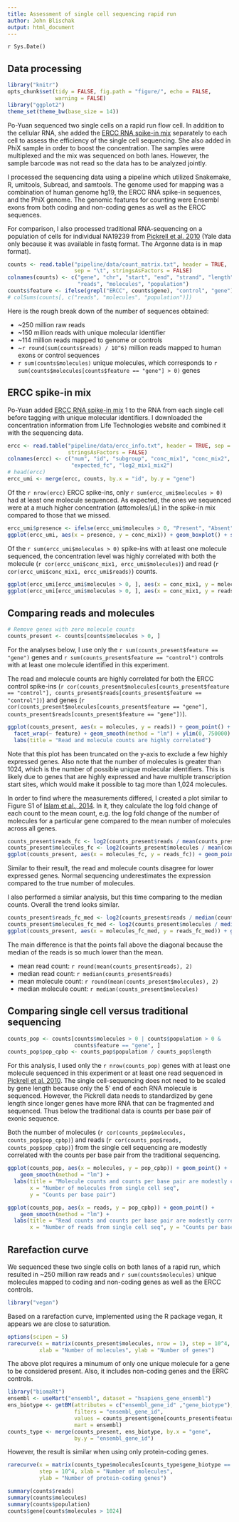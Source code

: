 ```yaml
---
title: Assessment of single cell sequencing rapid run
author: John Blischak
output: html_document
---
```


`r Sys.Date()`

## Data processing

```r
library("knitr")
opts_chunk$set(tidy = FALSE, fig.path = "figure/", echo = FALSE,
               warning = FALSE)
library("ggplot2")
theme_set(theme_bw(base_size = 14))
```

Po-Yuan sequenced two single cells on a rapid run flow cell.
In addition to the cellular RNA, she added the [ERCC RNA spike-in mix][ercc] separately to each cell to assess the efficiency of the single cell sequencing.
She also added in PhiX sample in order to boost the concentration.
The samples were multiplexed and the mix was sequenced on both lanes.
However, the sample barcode was not read so the data has to be analyzed jointly.

I processed the sequencing data using a pipeline which utilized Snakemake, R, umitools, Subread, and samtools.
The genome used for mapping was a combination of human genome hg19, the ERCC RNA spike-in sequences, and the PhiX genome.
The genomic features for counting were Ensembl exons from both coding and non-coding genes as well as the ERCC sequences.

For comparison, I also processed traditional RNA-sequencing on a population of cells for individual NA19239 from [Pickrell et al. 2010][Pickrell2010] (Yale data only because it was available in fastq format. The Argonne data is in map format).

[Pickrell2010]: http://www.ncbi.nlm.nih.gov/geo/query/acc.cgi?acc=GSE19480

```r
counts <- read.table("pipeline/data/count_matrix.txt", header = TRUE,
                     sep = "\t", stringsAsFactors = FALSE)
colnames(counts) <- c("gene", "chr", "start", "end", "strand", "length",
                      "reads", "molecules", "population")
counts$feature <- ifelse(grepl("ERCC", counts$gene), "control", "gene")
# colSums(counts[, c("reads", "molecules", "population")])
```

Here is the rough break down of the number of sequences obtained:

*  ~250 million raw reads
*  ~150 million reads with unique molecular identifier
*  ~114 million reads mapped to genome or controls
*  ~`r round(sum(counts$reads) / 10^6)` million reads mapped to human exons or control sequences
*  `r sum(counts$molecules)` unique molecules, which corresponds to `r sum(counts$molecules[counts$feature == "gene"] > 0)` genes

## ERCC spike-in mix

Po-Yuan added [ERCC RNA spike-in mix][ercc] 1 to the RNA from each single cell before tagging with unique molecular identifiers.
I downloaded the concentration information from Life Technologies website and combined it with the sequencing data.

[ercc]: http://www.lifetechnologies.com/order/catalog/product/4456740

```r
ercc <- read.table("pipeline/data/ercc_info.txt", header = TRUE, sep = "\t",
                   stringsAsFactors = FALSE)
colnames(ercc) <- c("num", "id", "subgroup", "conc_mix1", "conc_mix2",
                    "expected_fc", "log2_mix1_mix2")
# head(ercc)
ercc_umi <- merge(ercc, counts, by.x = "id", by.y = "gene")
```

Of the `r nrow(ercc)` ERCC spike-ins, only `r sum(ercc_umi$molecules > 0)` had at least one molecule sequenced.
As expected, the ones we sequenced were at a much higher concentration (attomoles/&mu;L) in the spike-in mix compared to those that we missed.

```r
ercc_umi$presence <- ifelse(ercc_umi$molecules > 0, "Present", "Absent")
ggplot(ercc_umi, aes(x = presence, y = conc_mix1)) + geom_boxplot() + scale_y_log10() + labs(title = "High concentration spike-ins were sequenced", x = "Was at least one molecule sequenced?", y = "log10 concentration in mix 1")
```

Of the `r sum(ercc_umi$molecules > 0)` spike-ins with at least one molecule sequenced, the concentration level was highly correlated with both the molecule (`r cor(ercc_umi$conc_mix1, ercc_umi$molecules)`) and read (`r cor(ercc_umi$conc_mix1, ercc_umi$reads)`) counts.

```r
ggplot(ercc_umi[ercc_umi$molecules > 0, ], aes(x = conc_mix1, y = molecules)) + geom_point() + geom_smooth(method = "lm") + labs(title = "Number of molecules is highly correlated with concentration", x = "Concentration in mix 1", y = "Number of molecules") + geom_text(aes(label = id), ercc_umi[ercc_umi$conc_mix1 > 10^4, ], size = 3, hjust = 1.1)
ggplot(ercc_umi[ercc_umi$molecules > 0, ], aes(x = conc_mix1, y = reads)) + geom_point() + geom_smooth(method = "lm") + labs(title = "Number of reads is highly correlated with concentration", x = "Concentration in mix 1", y = "Number of reads") + geom_text(aes(label = id), ercc_umi[ercc_umi$conc_mix1 > 10^4, ], size = 3, hjust = 1.1)
```

## Comparing reads and molecules

```r
# Remove genes with zero molecule counts
counts_present <- counts[counts$molecules > 0, ]
```

For the analyses below, I use only the `r sum(counts_present$feature == "gene")` genes and `r sum(counts_present$feature == "control")` controls with at least one molecule identified in this experiment.

The read and molecule counts are highly correlated for both the ERCC control spike-ins (`r cor(counts_present$molecules[counts_present$feature == "control"], counts_present$reads[counts_present$feature == "control"])`) and genes (`r cor(counts_present$molecules[counts_present$feature == "gene"], counts_present$reads[counts_present$feature == "gene"])`).

```r
ggplot(counts_present, aes(x = molecules, y = reads)) + geom_point() +
  facet_wrap(~ feature) + geom_smooth(method = "lm") + ylim(0, 750000) +
  labs(title = "Read and molecule counts are highly correlated")
```

Note that this plot has been truncated on the y-axis to exclude a few highly expressed genes.
Also note that the number of molecules is greater than 1024, which is the number of possible unique molecular identifiers.
This is likely due to genes that are highly expressed and have multiple transcription start sites, which would make it possible to tag more than 1,024 molecules.

In order to find where the measurements differed, I created a plot similar to Figure S1 of [Islam et al., 2014][Islam2014].
In it, they calculate the log fold change of each count to the mean count, e.g. the log fold change of the number of molecules for a particular gene compared to the mean number of molecules across all genes.

[Islam2014]: http://www.nature.com/nmeth/journal/v11/n2/full/nmeth.2772.html

```r
counts_present$reads_fc <- log2(counts_present$reads / mean(counts_present$reads))
counts_present$molecules_fc <- log2(counts_present$molecules / mean(counts_present$molecules))
ggplot(counts_present, aes(x = molecules_fc, y = reads_fc)) + geom_point() + facet_wrap(~ feature) + geom_abline(intercept = 0, slope = 1, col = "red") + labs(title = "Reads and molecules diverge at lower expression levels", x = "Log2 fold change of molecule counts to mean", y = "Log2 fold change of read counts to mean")
```

Similar to their result, the read and molecule counts disagree for lower expressed genes.
Normal sequencing underestimates the expression compared to the true number of molecules.

I also performed a similar analysis, but this time comparing to the median counts.
Overall the trend looks similar.

```r
counts_present$reads_fc_med <- log2(counts_present$reads / median(counts_present$reads))
counts_present$molecules_fc_med <- log2(counts_present$molecules / median(counts_present$molecules))
ggplot(counts_present, aes(x = molecules_fc_med, y = reads_fc_med)) + geom_point() + facet_wrap(~ feature) + geom_abline(intercept = 0, slope = 1, col = "red") + labs(title = "Reads and molecules diverge at lower expression levels", x = "Log2 fold change of molecule counts to median", y = "Log2 fold change of read counts to median")
```

The main difference is that the points fall above the diagonal because the median of the reads is so much lower than the mean.

*  mean read count: `r round(mean(counts_present$reads), 2)`
*  median read count: `r median(counts_present$reads)`
*  mean molecule count: `r round(mean(counts_present$molecules), 2)`
*  median molecule count: `r median(counts_present$molecules)`

## Comparing single cell versus traditional sequencing

```r
counts_pop <- counts[counts$molecules > 0 | counts$population > 0 &
                     counts$feature == "gene", ]
counts_pop$pop_cpbp <- counts_pop$population / counts_pop$length
```

For this analysis, I used only the `r nrow(counts_pop)` genes with at least one molecule sequenced in this experiment or at least one read sequenced in [Pickrell et al. 2010][Pickrell2010].
The single cell-sequencing does not need to be scaled by gene length because only the 5' end of each RNA molecule is sequenced.
However, the Pickrell data needs to standardized by gene length since longer genes have more RNA that can be fragmented and sequenced.
Thus below the traditional data is counts per base pair of exonic sequence.

Both the number of molecules (`r cor(counts_pop$molecules, counts_pop$pop_cpbp)`) and reads (`r cor(counts_pop$reads, counts_pop$pop_cpbp)`) from the single cell sequencing are modestly correlated with the counts per base pair from the traditional sequencing.

```r
ggplot(counts_pop, aes(x = molecules, y = pop_cpbp)) + geom_point() +
    geom_smooth(method = "lm") +
  labs(title = "Molecule counts and counts per base pair are modestly correlated",
       x = "Number of molecules from single cell seq",
       y = "Counts per base pair")
```

```r
ggplot(counts_pop, aes(x = reads, y = pop_cpbp)) + geom_point() +
    geom_smooth(method = "lm") +
  labs(title = "Read counts and counts per base pair are modestly correlated",
       x = "Number of reads from single cell seq", y = "Counts per base pair")
```

## Rarefaction curve

We sequenced these two single cells on both lanes of a rapid run, which resulted in ~250 million raw reads and `r sum(counts$molecules)` unique molecules mapped to coding and non-coding genes as well as the ERCC controls.

```r
library("vegan")
```

Based on a rarefaction curve, implemented using the R package vegan, it appears we are close to saturation.

```r
options(scipen = 5)
rarecurve(x = matrix(counts_present$molecules, nrow = 1), step = 10^4,
          xlab = "Number of molecules", ylab = "Number of genes")
```

The above plot requires a minumum of only one unique molecule for a gene to be considered present.
Also, it includes non-coding genes and the ERRC controls.

```r
library("biomaRt")
ensembl <- useMart("ensembl", dataset = "hsapiens_gene_ensembl")
ens_biotype <- getBM(attributes = c("ensembl_gene_id" ,"gene_biotype"),
                     filters = "ensembl_gene_id",
                     values = counts_present$gene[counts_present$feature == "gene"],
                     mart = ensembl)
counts_type <- merge(counts_present, ens_biotype, by.x = "gene",
                     by.y = "ensembl_gene_id")
```

However, the result is similar when using only protein-coding genes.

```r
rarecurve(x = matrix(counts_type$molecules[counts_type$gene_biotype == "protein_coding"], nrow = 1),
          step = 10^4, xlab = "Number of molecules",
          ylab = "Number of protein-coding genes")
```

```r
summary(counts$reads)
summary(counts$molecules)
summary(counts$population)
counts$gene[counts$molecules > 1024]
```

